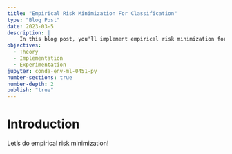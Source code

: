 ```yaml
---
title: "Empirical Risk Minimization For Classification"
type: "Blog Post"
date: 2023-03-5
description: |
    In this blog post, you'll implement empirical risk minimization for two important classification algorithms: logistic regression and the primal support vector machine. 
objectives: 
  - Theory
  - Implementation
  - Experimentation
jupyter: conda-env-ml-0451-py
number-sections: true
number-depth: 2
publish: "true"
---
```


::: {.hidden}
$$
\newcommand{\R}{\mathbb{R}}
\newcommand{\vx}{\mathbf{x}}
\newcommand{\vy}{\mathbf{y}}
\newcommand{\mX}{\mathbf{X}}
\newcommand{\vw}{\mathbf{w}}
\newcommand{\bracket}[1]{\langle #1 \rangle}
\newcommand{\paren}[1]{\left( #1 \right)}
$$

:::


# Introduction

Let's do empirical risk minimization!